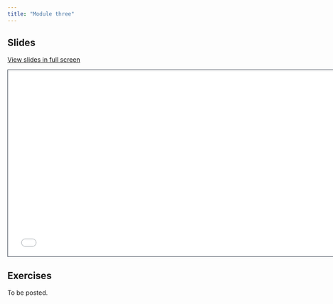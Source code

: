 ```yaml
---
title: "Module three"
---
```


## Slides

[View slides in full screen](3-module-three.html)

```{=html}
<iframe class="slide-deck" src="3-module-three.html" height="420" width="747" style="border: 1px solid #2e3846;"></iframe>
```
## Exercises

To be posted.
